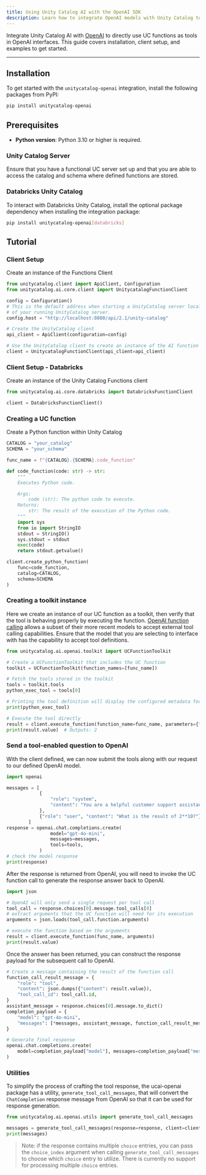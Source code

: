 ```yaml
---
title: Using Unity Catalog AI with the OpenAI SDK
description: Learn how to integrate OpenAI models with Unity Catalog to build powerful AI applications, including function calling, tool usage, and advanced prompt engineering.
---
```


Integrate Unity Catalog AI with [OpenAI](https://platform.openai.com/docs/api-reference/introduction?lang=python) to directly use UC functions as tools in OpenAI interfaces. This guide covers installation, client setup, and examples to get started.

---

## Installation

To get started with the `unitycatalog-openai` integration, install the following packages from PyPI:

```sh
pip install unitycatalog-openai
```

## Prerequisites

- **Python version**: Python 3.10 or higher is required.

### Unity Catalog Server

Ensure that you have a functional UC server set up and that you are able to access the catalog and schema where defined functions are stored.

### Databricks Unity Catalog

To interact with Databricks Unity Catalog, install the optional package dependency when installing the integration package:

```sh
pip install unitycatalog-openai[databricks]
```

## Tutorial

### Client Setup

Create an instance of the Functions Client

```python
from unitycatalog.client import ApiClient, Configuration
from unitycatalog.ai.core.client import UnitycatalogFunctionClient

config = Configuration()
# This is the default address when starting a UnityCatalog server locally. Update this to the uri
# of your running UnityCatalog server.
config.host = "http://localhost:8080/api/2.1/unity-catalog"

# Create the UnityCatalog client
api_client = ApiClient(configuration=config)

# Use the UnityCatalog client to create an instance of the AI function client
client = UnitycatalogFunctionClient(api_client=api_client)
```

### Client Setup - Databricks

Create an instance of the Unity Catalog Functions client

```python
from unitycatalog.ai.core.databricks import DatabricksFunctionClient

client = DatabricksFunctionClient()
```

### Creating a UC function

Create a Python function within Unity Catalog

```python
CATALOG = "your_catalog"
SCHEMA = "your_schema"

func_name = f"{CATALOG}.{SCHEMA}.code_function"

def code_function(code: str) -> str:
    """
    Executes Python code.

    Args:
        code (str): The python code to execute.
    Returns:
        str: The result of the execution of the Python code.
    """
    import sys
    from io import StringIO
    stdout = StringIO()
    sys.stdout = stdout
    exec(code)
    return stdout.getvalue()

client.create_python_function(
    func=code_function,
    catalog=CATALOG,
    schema=SCHEMA
)
```

### Creating a toolkit instance

Here we create an instance of our UC function as a toolkit, then verify that the tool is behaving properly by executing the function. [OpenAI function calling](https://platform.openai.com/docs/guides/function-calling) allows a subset of their more recent models to accept external tool calling capabilities. Ensure that the model that you are selecting to interface with has the capability to accept tool definitions.

```python
from unitycatalog.ai.openai.toolkit import UCFunctionToolkit

# Create a UCFunctionToolkit that includes the UC function
toolkit = UCFunctionToolkit(function_names=[func_name])

# Fetch the tools stored in the toolkit
tools = toolkit.tools
python_exec_tool = tools[0]

# Printing the tool definition will display the configured metadata for the instance.
print(python_exec_tool)

# Execute the tool directly
result = client.execute_function(function_name=func_name, parameters={"code": "print(1 + 1)"})
print(result.value)  # Outputs: 2
```

### Send a tool-enabled question to OpenAI

With the client defined, we can now submit the tools along with our request to our defined OpenAI model.

```python
import openai

messages = [
            {
                "role": "system",
                "content": "You are a helpful customer support assistant. Use the supplied tools to assist the user.",
            },
            {"role": "user", "content": "What is the result of 2**10?"},
        ]
response = openai.chat.completions.create(
                model="gpt-4o-mini",
                messages=messages,
                tools=tools,
            )
# check the model response
print(response)
```

After the response is returned from OpenAI, you will need to invoke the UC function call to generate the response answer back to OpenAI.

```python
import json

# OpenAI will only send a single request per tool call
tool_call = response.choices[0].message.tool_calls[0]
# extract arguments that the UC function will need for its execution
arguments = json.loads(tool_call.function.arguments)

# execute the function based on the arguments
result = client.execute_function(func_name, arguments)
print(result.value)
```

Once the answer has been returned, you can construct the response payload for the subsequent call to OpenAI.

```python
# Create a message containing the result of the function call
function_call_result_message = {
    "role": "tool",
    "content": json.dumps({"content": result.value}),
    "tool_call_id": tool_call.id,
}
assistant_message = response.choices[0].message.to_dict()
completion_payload = {
    "model": "gpt-4o-mini",
    "messages": [*messages, assistant_message, function_call_result_message],
}

# Generate final response
openai.chat.completions.create(
    model=completion_payload["model"], messages=completion_payload["messages"]
)
```

### Utilities

To simplify the process of crafting the tool response, the ucai-openai package has a utility, `generate_tool_call_messages`, that will convert the `ChatCompletion` response message from OpenAI so that it can be used for response generation.

```python
from unitycatalog.ai.openai.utils import generate_tool_call_messages

messages = generate_tool_call_messages(response=response, client=client)
print(messages)
```

> Note: if the response contains multiple `choice` entries, you can pass the `choice_index` argument when calling `generate_tool_call_messages` to choose which `choice` entry to utilize. There is currently no support for processing multiple `choice` entries.
